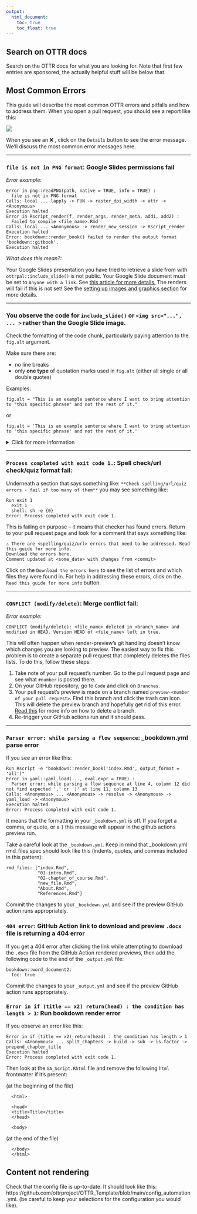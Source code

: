 ```yaml
---
output:
  html_document:
    toc: true
    toc_float: true
---
```


## Search on OTTR docs

Search on the OTTR docs for what you are looking for. Note that first few entries are sponsored, the actually helpful stuff will be below that.

<script async src="https://cse.google.com/cse.js?cx=22c03a049bf7a472a">
</script>
<div class="gcse-searchbox-only"></div>


## Most Common Errors

This guide will describe the most common OTTR errors and pitfalls and how to address them.
When you open a pull request, you should see a report like this:

![](https://github.com/ottrproject/OTTR_Template/raw/main/resources/screenshots/gha-actions-error.png)

When you see an ❌ , click on the `Details` button to see the error message. We'll discuss the most common error messages here.

***

### `file is not in PNG format`: Google Slides permissions fail

_Error example:_
```
Error in png::readPNG(path, native = TRUE, info = TRUE) :
  file is not in PNG format
Calls: local ... lapply -> FUN -> raster_dpi_width -> attr -> <Anonymous>
Execution halted
Error in Rscript_render(f, render_args, render_meta, add1, add2) :
  Failed to compile <file_name>.Rmd
Calls: local ... <Anonymous> -> render_new_session -> Rscript_render
Execution halted
Error: bookdown::render_book() failed to render the output format 'bookdown::gitbook'.
Execution halted
```
_What does this mean?:_

Your Google Slides presentation you have tried to retrieve a slide from with `ottrpal::include_slide()` is not public. Your Google Slide document must be set to `Anyone with a link`. See [this article for more details.](https://support.wix.com/en/article/setting-permissions-for-google-drive-files-and-folders#:~:text=Settings%20Permissions%20for%20a%20Google,edit%20and%20comment%20as%20well.) The renders will fail if this is not set! See the [setting up images and graphics section](https://www.ottrproject.org/writing_content_courses.html#set-up-images) for more details.

***

### You observe the code for `include_slide()` or `<img src="...", ... >` rather than the Google Slide image. 

Check the formatting of the code chunk, particularly paying attention to the `fig.alt` argument. 

Make sure there are: 

- no line breaks
- only **one type** of quotation marks used in `fig.alt` (either all single or all double quotes)

Examples:

`fig.alt = "This is an example sentence where I want to bring attention to "this specific phrase" and not the rest of it."` 

or 

`fig.alt = 'This is an example sentence where I want to bring attention to 'this specific phrase' and not the rest of it.'`

<details><summary>Click for more information</summary>
Options for correct formatting of quotation marks within the `fig.alt` text argument:

	    - Double quotation marks surrounding the whole argument with double quotation marks around any specific phrases within the argument
	    - Single quotation marks surround the whole argument with single quotation marks around any specific phrases within the argument
	    - Double quotation marks surrounding the whole argument with single quotation marks around any specific phrases within the argument (this will also work)

Note: Single quotation marks surrounding the whole argument with double quotation marks around specific phrases within the argument will cause issues that may be not be as obvious at first. It will cause the images to not be properly rendered.
</details> 


***

### `Process completed with exit code 1.`: Spell check/url check/quiz format fail:

Underneath a section that says something like: `**Check spelling/url/quiz errors - fail if too many of them**` you may see something like:
```
Run exit 1
  exit 1
  shell: sh -e {0}
Error: Process completed with exit code 1.
```

This is failing on purpose -- it means that checker has found errors. Return to your pull request page and look for a comment that says something like:
```
⚠️ There are <spelling/quiz/url> errors that need to be addressed. Read this guide for more info.
Download the errors here.
Comment updated at <some_date> with changes from <commit>
```

Click on the `Download the errors here` to see the list of errors and which files they were found in. For help in addressing these errors, click on the `Read this guide for more info` button.

***

### `CONFLICT (modify/delete)`: Merge conflict fail:

_Error example:_
```
CONFLICT (modify/delete): <file_name> deleted in <branch_name> and modified in HEAD. Version HEAD of <file_name> left in tree.
```

This will often happen when render-preview's git handling doesn't know which changes you are looking to preview. The easiest way to fix this problem is to create a separate pull request that completely deletes the files lists. To do this, follow these steps:

1) Take note of your pull request's number. Go to the pull request page and see what `#number` is posted there.
2) On your GitHub repository, go to `Code` and click on `Branches`.
3) Your pull request's preview is made on a branch named `preview-<number of your pull request> `. Find this branch and click the trash can icon. This will delete the preview branch and hopefully get rid of this error. [Read this](https://www.git-tower.com/learn/git/faq/github-delete-branch) for more info on how to delete a branch.
4) Re-trigger your GitHub actions run and it should pass.

***

### `Parser error: while parsing a flow sequence`: _bookdown.yml parse error

If you see an error like this:
```
Run Rscript -e "bookdown::render_book('index.Rmd', output_format = 'all')"
Error in yaml::yaml.load(..., eval.expr = TRUE) :
  Parser error: while parsing a flow sequence at line 4, column 12 did not find expected ',' or ']' at line 11, column 13
Calls: <Anonymous> ... <Anonymous> -> resolve -> <Anonymous> -> yaml_load -> <Anonymous>
Execution halted
Error: Process completed with exit code 1.
```

It means that the formatting in your `_bookdown.yml` is off. If you forget a comma, or quote, or a `]` this message will appear in the github actions preview run.

Take a careful look at the `_bookdown.yml`. Keep in mind that _bookdown.yml rmd_files spec should look like this (indents, quotes, and commas included in this pattern):

```
rmd_files: ["index.Rmd",
            "01-intro.Rmd",
            "02-chapter_of_course.Rmd",
            "new_file.Rmd",
            "About.Rmd",
            "References.Rmd"]
```
Commit the changes to your `_bookdown.yml` and see if the preview GitHub action runs appropriately.

### `404 error`: GitHub Action link to download and preview `.docx` file is returning a 404 error

If you get a 404 error after clicking the link while attempting to download the `.docx` file from the GitHub Action rendered previews, then add the following code to the end of the `_output.yml` file:

```
bookdown::word_document2:
  toc: true
```

Commit the changes to your `_output.yml` and see if the preview GitHub action runs appropriately.

### `Error in if (title == x2) return(head) : the condition has length > 1`: Run bookdown render error

If you observe an error like this:

```
Error in if (title == x2) return(head) : the condition has length > 1
Calls: <Anonymous> ... split_chapters -> build -> sub -> is.factor -> prepend_chapter_title
Execution halted
Error: Process completed with exit code 1.
```

Then look at the `GA_Script.Rhtml` file and remove the following `html` frontmatter if it's present:

(at the beginning of the file)

```
  <html>

  <head>
  <title>Title</title>
  </head>

  <body>
```

(at the end of the file)

```
  </body>
  </html>
```
## Content not rendering

Check that the config file is up-to-date. It should look like this: https://github.com/ottrproject/OTTR_Template/blob/main/config_automation.yml.
(be careful to keep your selections for the configuration you would like).

